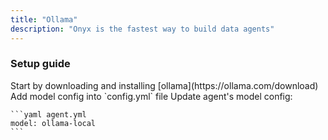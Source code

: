 ```yaml
---
title: "Ollama"
description: "Onyx is the fastest way to build data agents"
---
```


### Setup guide

<Steps>
  <Step title="Environment setup"> Start by downloading and installing [ollama](https://ollama.com/download) </Step>
  <Step title="Add model config"> Add model config into `config.yml` file </Step>
  <Step title="Update agent's model config">
    Update agent's model config:

    ```yaml agent.yml
    model: ollama-local
    ```

  </Step>
</Steps>
